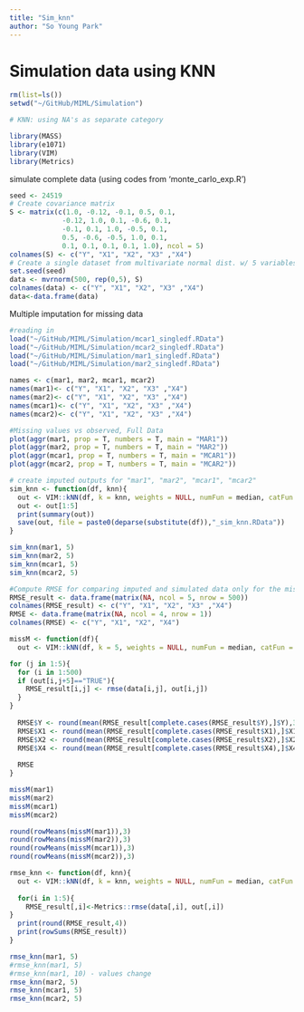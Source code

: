 ```yaml
---
title: "Sim_knn"
author: "So Young Park"
---
```


# Simulation data using KNN

```r
rm(list=ls())
setwd("~/GitHub/MIML/Simulation")

# KNN: using NA's as separate category

library(MASS)
library(e1071)
library(VIM)
library(Metrics)
```

simulate complete data (using codes from 'monte_carlo_exp.R')
```r
seed <- 24519
# Create covariance matrix
S <- matrix(c(1.0, -0.12, -0.1, 0.5, 0.1,
             -0.12, 1.0, 0.1, -0.6, 0.1,
             -0.1, 0.1, 1.0, -0.5, 0.1,
             0.5, -0.6, -0.5, 1.0, 0.1,
             0.1, 0.1, 0.1, 0.1, 1.0), ncol = 5)
colnames(S) <- c("Y", "X1", "X2", "X3" ,"X4")
# Create a single dataset from multivariate normal dist. w/ 5 variables
set.seed(seed)
data <- mvrnorm(500, rep(0,5), S)
colnames(data) <- c("Y", "X1", "X2", "X3" ,"X4")
data<-data.frame(data)
```

Multiple imputation for missing data 
```r
#reading in
load("~/GitHub/MIML/Simulation/mcar1_singledf.RData")
load("~/GitHub/MIML/Simulation/mcar2_singledf.RData")
load("~/GitHub/MIML/Simulation/mar1_singledf.RData")
load("~/GitHub/MIML/Simulation/mar2_singledf.RData")

names <- c(mar1, mar2, mcar1, mcar2)
names(mar1)<- c("Y", "X1", "X2", "X3" ,"X4")
names(mar2)<- c("Y", "X1", "X2", "X3" ,"X4")
names(mcar1)<- c("Y", "X1", "X2", "X3" ,"X4")
names(mcar2)<- c("Y", "X1", "X2", "X3" ,"X4")

#Missing values vs observed, Full Data
plot(aggr(mar1, prop = T, numbers = T, main = "MAR1"))
plot(aggr(mar2, prop = T, numbers = T, main = "MAR2"))
plot(aggr(mcar1, prop = T, numbers = T, main = "MCAR1"))
plot(aggr(mcar2, prop = T, numbers = T, main = "MCAR2"))

# create imputed outputs for "mar1", "mar2", "mcar1", "mcar2"
sim_knn <- function(df, knn){
  out <- VIM::kNN(df, k = knn, weights = NULL, numFun = median, catFun = maxCat, impNA = TRUE, trace = TRUE, imp_var = TRUE, imp_suffix = "imp", addRandom = FALSE, useImputedDist = TRUE, weightDist = FALSE)
  out <- out[1:5]
  print(summary(out))
  save(out, file = paste0(deparse(substitute(df)),"_sim_knn.RData"))
}

sim_knn(mar1, 5)
sim_knn(mar2, 5)
sim_knn(mcar1, 5)
sim_knn(mcar2, 5)

```

```r
#Compute RMSE for comparing imputed and simulated data only for the missing values.
RMSE_result <- data.frame(matrix(NA, ncol = 5, nrow = 500))
colnames(RMSE_result) <- c("Y", "X1", "X2", "X3" ,"X4")
RMSE <- data.frame(matrix(NA, ncol = 4, nrow = 1))
colnames(RMSE) <- c("Y", "X1", "X2", "X4")

missM <- function(df){
  out <- VIM::kNN(df, k = 5, weights = NULL, numFun = median, catFun = maxCat, impNA = TRUE, trace = FALSE, imp_var = TRUE, imp_suffix = "imp", addRandom = FALSE, useImputedDist = TRUE, weightDist = FALSE)

for (j in 1:5){
  for (i in 1:500)
  if (out[i,j+5]=="TRUE"){
    RMSE_result[i,j] <- rmse(data[i,j], out[i,j])
  }
}
  
  RMSE$Y <- round(mean(RMSE_result[complete.cases(RMSE_result$Y),]$Y),3)
  RMSE$X1 <- round(mean(RMSE_result[complete.cases(RMSE_result$X1),]$X1),3)
  RMSE$X2 <- round(mean(RMSE_result[complete.cases(RMSE_result$X2),]$X2),3)
  RMSE$X4 <- round(mean(RMSE_result[complete.cases(RMSE_result$X4),]$X4),3)
  
  RMSE
}

missM(mar1)
missM(mar2)
missM(mcar1)
missM(mcar2)

round(rowMeans(missM(mar1)),3)
round(rowMeans(missM(mar2)),3)
round(rowMeans(missM(mcar1)),3)
round(rowMeans(missM(mcar2)),3)
```

```r
rmse_knn <- function(df, knn){
  out <- VIM::kNN(df, k = knn, weights = NULL, numFun = median, catFun = maxCat, impNA = TRUE, trace = FALSE, imp_var = TRUE, imp_suffix = "imp", addRandom = FALSE, useImputedDist = TRUE, weightDist = FALSE)
  
  for(i in 1:5){
    RMSE_result[,i]<-Metrics::rmse(data[,i], out[,i])
}
  print(round(RMSE_result,4))
  print(rowSums(RMSE_result))
}

rmse_knn(mar1, 5)
#rmse_knn(mar1, 5)
#rmse_knn(mar1, 10) - values change
rmse_knn(mar2, 5)
rmse_knn(mcar1, 5)
rmse_knn(mcar2, 5)

```
